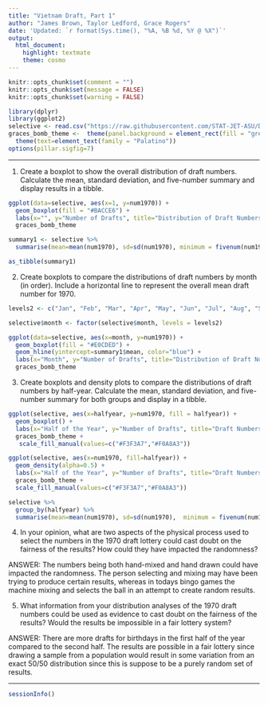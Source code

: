 ```yaml
---
title: "Vietnam Draft, Part 1"
author: "James Brown, Taylor Ledford, Grace Rogers"
date: 'Updated: `r format(Sys.time(), "%A, %B %d, %Y @ %X")`'
output: 
  html_document: 
    highlight: textmate
    theme: cosmo
---
```


```r
knitr::opts_chunk$set(comment = "")
knitr::opts_chunk$set(message = FALSE)
knitr::opts_chunk$set(warning = FALSE)
```

```r
library(dplyr)
library(ggplot2)
selective <- read.csv("https://raw.githubusercontent.com/STAT-JET-ASU/Datasets/master/Instructor/vietnamdraft.csv")
graces_bomb_theme <-  theme(panel.background = element_rect(fill = "grey70"))+
  theme(text=element_text(family = "Palatino"))
options(pillar.sigfig=7)
```

<hr>

1) Create a boxplot to show the overall distribution of draft numbers. Calculate the mean, standard deviation, and five-number summary and display results in a tibble.

```r
ggplot(data=selective, aes(x=1, y=num1970)) +
  geom_boxplot(fill = "#BACCE6") +
  labs(x="", y="Number of Drafts", title="Distribution of Draft Numbers") +
  graces_bomb_theme

summary1 <- selective %>%
  summarise(mean=mean(num1970), sd=sd(num1970), minimum = fivenum(num1970)[1], Q1 = fivenum(num1970)[2], median = fivenum(num1970)[3], Q3 = fivenum(num1970)[4], maximum = fivenum(num1970)[5])

as_tibble(summary1)
```


2) Create boxplots to compare the distributions of draft numbers by month (in order). Include a horizontal line to represent the overall mean draft number for 1970. 

```r
levels2 <- c("Jan", "Feb", "Mar", "Apr", "May", "Jun", "Jul", "Aug", "Sep", "Oct", "Nov", "Dec")

selective$month <- factor(selective$month, levels = levels2)

ggplot(data=selective, aes(x=month, y=num1970)) +
  geom_boxplot(fill = "#E0CDED") +
  geom_hline(yintercept=summary1$mean, color="blue") +
  labs(x="Month", y="Number of Drafts", title="Distribution of Draft Numbers by Month") +
  graces_bomb_theme

```


3) Create boxplots and density plots to compare the distributions of draft numbers by half-year. Calculate the mean, standard deviation, and five-number summary for both groups and display in a tibble.

```r
ggplot(selective, aes(x=halfyear, y=num1970, fill = halfyear)) +
  geom_boxplot() +
  labs(x="Half of the Year", y="Number of Drafts", title="Draft Numbers by Half-Year") +
  graces_bomb_theme +
   scale_fill_manual(values=c("#F3F3A7","#F0A8A3"))

ggplot(selective, aes(x=num1970, fill=halfyear)) +
  geom_density(alpha=0.5) +
  labs(x="Half of the Year", y="Number of Drafts", title="Draft Numbers by Half-Year") +
  graces_bomb_theme +
  scale_fill_manual(values=c("#F3F3A7","#F0A8A3"))

selective %>%
  group_by(halfyear) %>%
  summarise(mean=mean(num1970), sd=sd(num1970),  minimum = fivenum(num1970)[1], Q1 = fivenum(num1970)[2], median = fivenum(num1970)[3], Q3 = fivenum(num1970)[4], maximum = fivenum(num1970)[5])
```


4) In your opinion, what are two aspects of the physical process used to select the numbers in the 1970 draft lottery could cast doubt on the fairness of the results? How could they have impacted the randomness?

ANSWER: The numbers being both hand-mixed and hand drawn could have impacted the randomness. The person selecting and mixing may have been trying to produce certain results, whereas in todays bingo games the machine mixing and selects the ball in an attempt to create random results.

5) What information from your distribution analyses of the 1970 draft numbers could be used as evidence to cast doubt on the fairness of the results? Would the results be impossible in a fair lottery system?

ANSWER: There are more drafts for birthdays in the first half of the year compared to the second half. The results are possible in a fair lottery since drawing a sample from a population would result in some variation from an exact 50/50 distribution since this is suppose to be a purely random set of results.


<hr>

```r
sessionInfo()
```
